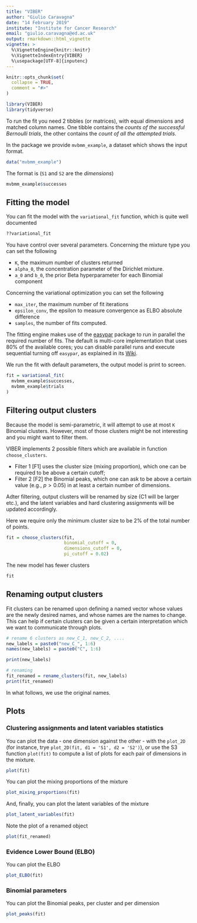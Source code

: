```yaml
---
title: "VIBER"
author: "Giulio Caravagna"
date: "14 February 2019"
institute: "Institute for Cancer Research"
email: "giulio.caravagna@ed.ac.uk"
output: rmarkdown::html_vignette
vignette: >
  %\VignetteEngine{knitr::knitr}
  %\VignetteIndexEntry{VIBER}
  %\usepackage[UTF-8]{inputenc}
---
```

```r
knitr::opts_chunk$set(
  collapse = TRUE,
  comment = "#>"
)
```



```r
library(VIBER)
library(tidyverse)
```

To run the fit you need 2 tibbles (or matrices), with equal dimensions and matched column names. One tibble contains the *counts of the successful Bernoulli trials*, the other contains the *count of all the attempted trials*. 

In the package we provide `mvbmm_example`, a dataset which shows the input format.

```r
data("mvbmm_example")
```
The format is (`S1` and `S2` are the *dimensions*)
```r
mvbmm_example$successes
```

## Fitting the model

You can fit the model with the `variational_fit` function, which is quite well documented
```r
??variational_fit
```

You have control over several parameters. Concerning the mixture type you can set the following 

- `K`, the maximum number of clusters returned
- `alpha_0`, the concentration parameter of the Dirichlet mixture. 
- `a_0` and `b_0`, the prior Beta hyperparameter for each Binomial component

Concerning the variational optimization you can set the following

- `max_iter`, the maximum number of fit iterations
- `epsilon_conv`, the epsilon to measure convergence as ELBO absolute difference
- `samples`, the number of fits computed. 

The fitting engine makes use of the [easypar](https://github.com/caravagn/easypar) package to run in parallel the required number of fits. The default is multi-core implementation that uses 80% of the available cores; you can disable parallel runs and execute sequential turning off `easypar`, as explained in its [Wiki](https://github.com/caravagn/easypar).

We run the fit with default parameters, the output model is print to screen.
```r
fit = variational_fit(
  mvbmm_example$successes,
  mvbmm_example$trials
)
```

## Filtering output clusters

Because the model is semi-parametric, it will attempt to use at most `K` Binomial clusters. However, most of those clusters might be not interesting and you might want to filter them.

VIBER implements 2 possible filters which are available in function `choose_clusters`.


- Filter 1 [F1] uses the cluster size (mixing proportion), which one can be required to be above a certain cutoff;
- Filter 2 [F2] the Binomial peaks, which one can ask to be above a certain value (e.g., $p>0.05$) in at least a certain number of dimensions.

Adter filtering, output clusters will be renamed by size (C1 will be larger etc.), and the latent variables and  hard clustering assignments will be updated accordingly.

Here we require only the minimum cluster size to be 2% of the total number of points.
```r
fit = choose_clusters(fit, 
                      binomial_cutoff = 0, 
                      dimensions_cutoff = 0,
                      pi_cutoff = 0.02)
```
The new model has fewer clusters
```r
fit 
```

## Renaming output clusters

Fit clusters can be renamed upon defining a named vector whose values are the newly desired names, and whose names are the names to change. This can help if certain clusters can be given a certain interpretation which we want to communicate through plots.

```r
# rename 6 clusters as new_C_1, new_C_2, ....
new_labels = paste0("new_C_", 1:6)
names(new_labels) = paste0("C", 1:6)

print(new_labels)

# renaming
fit_renamed = rename_clusters(fit, new_labels)
print(fit_renamed)
```

In what follows, we use the original names.

## Plots

### Clustering assignments and latent variables statistics
You can plot the data - one dimension against the other - with the `plot_2D` (for instance, trye `plot_2D(fit, d1 = 'S1', d2 = 'S2')`), or use the S3 function `plot(fit)` to compute a list of plots for each pair of dimensions in the mixture.

```r
plot(fit)
```

You can plot the mixing proportions of the mixture 
```r
plot_mixing_proportions(fit)
```

And, finally, you can plot the latent variables of the mixture 
```r
plot_latent_variables(fit)
```

Note the plot of a renamed object
```r
plot(fit_renamed)
```



### Evidence Lower Bound (ELBO)

You can plot the ELBO
```r
plot_ELBO(fit)
```

### Binomial parameters

You can plot the Binomial peaks, per cluster and per dimension
```r
plot_peaks(fit)
```


